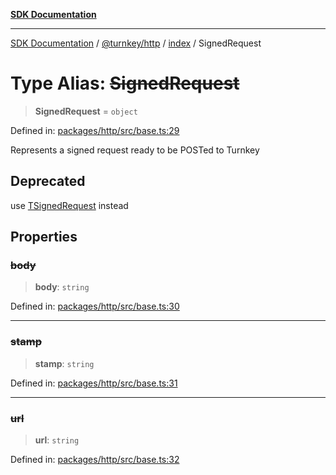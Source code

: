 [**SDK Documentation**](../../../../README.mdx)

***

[SDK Documentation](../../../../packages.mdx) / [@turnkey/http](../../README.mdx) / [index](../README.mdx) / SignedRequest

# Type Alias: ~~SignedRequest~~

> **SignedRequest** = `object`

Defined in: [packages/http/src/base.ts:29](https://github.com/tkhq/sdk/blob/078f5423e923fbd1d7fd39440402d7f01d09c3d0/packages/http/src/base.ts#L29)

Represents a signed request ready to be POSTed to Turnkey

## Deprecated

use [TSignedRequest](TSignedRequest.mdx) instead

## Properties

### ~~body~~

> **body**: `string`

Defined in: [packages/http/src/base.ts:30](https://github.com/tkhq/sdk/blob/078f5423e923fbd1d7fd39440402d7f01d09c3d0/packages/http/src/base.ts#L30)

***

### ~~stamp~~

> **stamp**: `string`

Defined in: [packages/http/src/base.ts:31](https://github.com/tkhq/sdk/blob/078f5423e923fbd1d7fd39440402d7f01d09c3d0/packages/http/src/base.ts#L31)

***

### ~~url~~

> **url**: `string`

Defined in: [packages/http/src/base.ts:32](https://github.com/tkhq/sdk/blob/078f5423e923fbd1d7fd39440402d7f01d09c3d0/packages/http/src/base.ts#L32)
